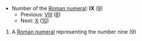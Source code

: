*Number of the [[Roman numeral]]: '''IX''' ([[nine|9]])
**Previous: [[VIII]] ([[eight|8]])
**Next: [[X]] ([[ten|10]])

# A [[Roman numeral]] representing the number nine (9)